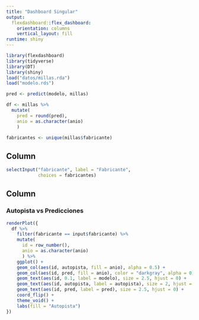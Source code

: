 ```yaml
---
title: "Dashboard Singular"
output: 
  flexdashboard::flex_dashboard:
    orientation: columns
    vertical_layout: fill
runtime: shiny
---
```


```r
library(flexdashboard)
library(tidyverse)
library(DT)
library(shiny)
load("datos/millas.rda")
load("modelo.rds")

pred <- predict(modelo, millas)

df <- millas %>%
  mutate(
    pred = round(pred),
    anio = as.character(anio)
    )

fabricantes <- unique(millas$fabricante)

```

Column {.sidebar}
-----------------------------------------------------------------------
```r
selectInput("fabricante", label = "Fabricante",
            choices = fabricantes)
```


Column
-----------------------------------------------------------------------

### Autopista vs Predicciones

```r

renderPlot({
  df %>%
    filter(fabricante == input$fabricante) %>%
    mutate(
      id = row_number(),
      anio = as.character(anio)
      ) %>%
    ggplot() +
    geom_col(aes(id, autopista, fill = anio), alpha = 0.5) +
    geom_col(aes(id, pred, fill = anio), color = "darkgray", alpha = 0) +
    geom_text(aes(id, 0.1, label = modelo), size = 2.5, hjust = 0) +
    geom_text(aes(id, autopista, label = autopista), size = 2, hjust = 1) +
    geom_text(aes(id, pred, label = pred), size = 2.5, hjust = 0) +
    coord_flip() +
    theme_void() +
    labs(fill = "Autopista")  
})


```
